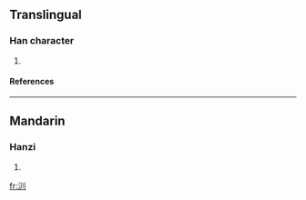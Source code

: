==Translingual==
===Han character===
{{Han char|rn=85|rad=水|as=03|sn=6|four=3210<sub>0</sub>|canj=水中中中 (ELLL)}}
# {{defn|Han|sort=水03}}
====References====
{{Han ref|kx=0604.120|dkj=17117|dj=0998.070|hdz=31552.080|uh=6C4C|ud=27724|bh=CA40|bd=51776}}

----
==Mandarin==
===Hanzi===
{{cmn-hanzi|pin=[[chuàn]] ([[chuan4]]), [[fěng]] ([[feng3]])|wg=ch'uan<sup>4</sup>, feng<sup>3</sup>}}
# {{defn|Mandarin}}

[[fr:汌]]